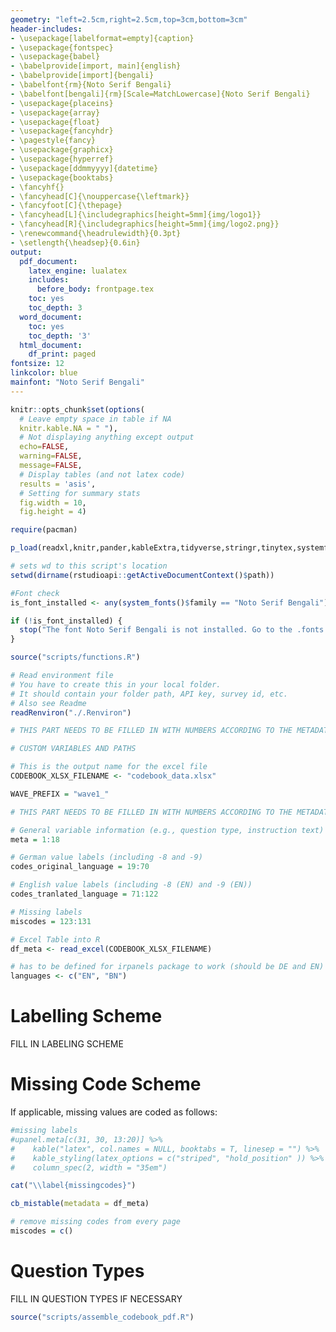 ```yaml
---
geometry: "left=2.5cm,right=2.5cm,top=3cm,bottom=3cm"
header-includes:
- \usepackage[labelformat=empty]{caption}
- \usepackage{fontspec}
- \usepackage{babel}
- \babelprovide[import, main]{english}
- \babelprovide[import]{bengali}
- \babelfont{rm}{Noto Serif Bengali}  
- \babelfont[bengali]{rm}[Scale=MatchLowercase]{Noto Serif Bengali}
- \usepackage{placeins}
- \usepackage{array}
- \usepackage{float}
- \usepackage{fancyhdr}
- \pagestyle{fancy}
- \usepackage{graphicx}
- \usepackage{hyperref}
- \usepackage[ddmmyyyy]{datetime}
- \usepackage{booktabs} 
- \fancyhf{}
- \fancyhead[C]{\nouppercase{\leftmark}}
- \fancyfoot[C]{\thepage}
- \fancyhead[L]{\includegraphics[height=5mm]{img/logo1}}
- \fancyhead[R]{\includegraphics[height=5mm]{img/logo2.png}}
- \renewcommand{\headrulewidth}{0.3pt}
- \setlength{\headsep}{0.6in} 
output:
  pdf_document:
    latex_engine: lualatex
    includes: 
      before_body: frontpage.tex
    toc: yes
    toc_depth: 3
  word_document:
    toc: yes
    toc_depth: '3'
  html_document:
    df_print: paged
fontsize: 12
linkcolor: blue
mainfont: "Noto Serif Bengali"
---
```


```r
knitr::opts_chunk$set(options(
  # Leave empty space in table if NA
  knitr.kable.NA = " "),
  # Not displaying anything except output
  echo=FALSE,
  warning=FALSE,
  message=FALSE, 
  # Display tables (and not latex code)
  results = 'asis', 
  # Setting for summary stats 
  fig.width = 10, 
  fig.height = 4)
```

```r
require(pacman)

p_load(readxl,knitr,pander,kableExtra,tidyverse,stringr,tinytex,systemfonts)

# sets wd to this script's location
setwd(dirname(rstudioapi::getActiveDocumentContext()$path))

#Font check
is_font_installed <- any(system_fonts()$family == "Noto Serif Bengali")

if (!is_font_installed) {
  stop("The font Noto Serif Bengali is not installed. Go to the .fonts folder and install all the necessary fonts. \n")
} 
```

```r
source("scripts/functions.R")
```

```r
# Read environment file
# You have to create this in your local folder.
# It should contain your folder path, API key, survey id, etc.
# Also see Readme
readRenviron("./.Renviron")

# THIS PART NEEDS TO BE FILLED IN WITH NUMBERS ACCORDING TO THE METADATA EXCEL

# CUSTOM VARIABLES AND PATHS

# This is the output name for the excel file
CODEBOOK_XLSX_FILENAME <- "codebook_data.xlsx"

WAVE_PREFIX = "wave1_"

# THIS PART NEEDS TO BE FILLED IN WITH NUMBERS ACCORDING TO THE METADATA EXCEL

# General variable information (e.g., question type, instruction text)
meta = 1:18

# German value labels (including -8 and -9)
codes_original_language = 19:70

# English value labels (including -8 (EN) and -9 (EN))
codes_tranlated_language = 71:122

# Missing labels
miscodes = 123:131

```

```r

# Excel Table into R
df_meta <- read_excel(CODEBOOK_XLSX_FILENAME)

# has to be defined for irpanels package to work (should be DE and EN)
languages <- c("EN", "BN")

```


\newpage

# Labelling Scheme 

FILL IN LABELING SCHEME

# Missing Code Scheme
If applicable, missing values are coded as follows: 

```r

#missing labels 
#upanel.meta[c(31, 30, 13:20)] %>%
#    kable("latex", col.names = NULL, booktabs = T, linesep = "") %>% 
#    kable_styling(latex_options = c("striped", "hold_position" )) %>% 
#    column_spec(2, width = "35em")

cat("\\label{missingcodes}")

cb_mistable(metadata = df_meta)

# remove missing codes from every page
miscodes = c()
```

# Question Types 

FILL IN QUESTION TYPES IF NECESSARY

\newpage


```r
source("scripts/assemble_codebook_pdf.R")
```















